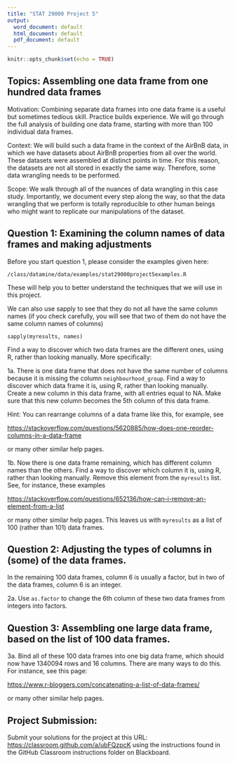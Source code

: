 ```yaml
---
title: "STAT 29000 Project 5"
output:
  word_document: default
  html_document: default
  pdf_document: default
---
```


```r
knitr::opts_chunk$set(echo = TRUE)
```

## Topics:  Assembling one data frame from one hundred data frames

Motivation:  Combining separate data frames into one data frame is a useful but sometimes tedious skill.  Practice builds experience.  We will go through the full analysis of building one data frame, starting with more than 100 individual data frames.

Context:  We will build such a data frame in the context of the AirBnB data, in which we have datasets about AirBnB properties from all over the world.  These datasets were assembled at distinct points in time.  For this reason, the datasets are not all stored in exactly the same way.  Therefore, some data wrangling needs to be performed.

Scope:  We walk through all of the nuances of data wrangling in this case study.  Importantly, we document every step along the way, so that the data wrangling that we perform is totally reproducible to other human beings who might want to replicate our manipulations of the dataset.

## Question 1: Examining the column names of data frames and making adjustments

Before you start question 1, please consider the examples given here:

`/class/datamine/data/examples/stat29000project5examples.R`

These will help you to better understand the techniques that we will use in this project.

We can also use sapply to see that they do not all have the same column names (if you check carefully, you will see that two of them do not have the same column names of columns)

`sapply(myresults, names)`

Find a way to discover which two data frames are the different ones, using R, rather than looking manually.  More specifically:

1a. There is one data frame that does not have the same number of columns
because it is missing the column `neighbourhood_group`.  Find a way to discover which data frame it is, using R, rather than looking manually.  Create a new column in this data frame, with all entries equal to NA.  Make sure that this new column becomes the 5th column of this data frame.

Hint: You can rearrange columns of a data frame like this, for example, see

<https://stackoverflow.com/questions/5620885/how-does-one-reorder-columns-in-a-data-frame>

or many other similar help pages.

1b. Now there is one data frame remaining, which has different column names than the others.  Find a way to discover which column it is, using R, rather than looking manually.  Remove this element from the `myresults` list.  See, for instance, these examples

<https://stackoverflow.com/questions/652136/how-can-i-remove-an-element-from-a-list>

or many other similar help pages.  This leaves us with `myresults` as a list of 100 (rather than 101) data frames.

## Question 2: Adjusting the types of columns in (some) of the data frames.

In the remaining 100 data frames, column 6 is usually a factor, but in two of the data frames, column 6 is an integer.

2a. Use `as.factor` to change the 6th column of these two data frames from integers into factors.

## Question 3: Assembling one large data frame, based on the list of 100 data frames.

3a. Bind all of these 100 data frames into one big data frame, which should now have 1340094 rows and 16 columns.  There are many ways to do this.  For instance, see this page:

<https://www.r-bloggers.com/concatenating-a-list-of-data-frames/>

or many other similar help pages.

## Project Submission:

Submit your solutions for the project at this URL: <https://classroom.github.com/a/ubFQzpcK> using the instructions found in the GitHub Classroom instructions folder on Blackboard.



